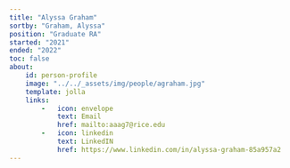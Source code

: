 ```yaml
---
title: "Alyssa Graham"
sortby: "Graham, Alyssa"
position: "Graduate RA"
started: "2021"
ended: "2022"
toc: false
about:
    id: person-profile
    image: "../../_assets/img/people/agraham.jpg"
    template: jolla
    links:
        -   icon: envelope
            text: Email
            href: mailto:aaag7@rice.edu
        -   icon: linkedin
            text: LinkedIN
            href: https://www.linkedin.com/in/alyssa-graham-85a957a2
---
```

